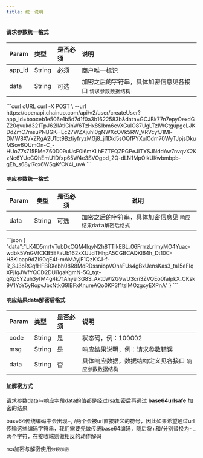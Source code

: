---
title: 统一说明
---


#### 请求参数统一格式

| Param  | 类型   | 是否必须 | 说明                                                      |
| :----- | :----- | :------- | :-------------------------------------------------------- |
| app_id | String | 必须     | 商户唯一标识                                              |
| data   | String | 可选     | 加密之后的字符串，具体加密信息见各接口 `请求参数数据结构` |


<RequestExample>
  ```curl cURL
  curl -X POST \
  --url https://openapi.chainup.com/api/v2/user/createUser?app_id=baaceb1e506e1b5d7d1f0a3b1622583b&data=GCJBk77n7epyOexdGZ20qvukd321TpJ62lIAtlCinW6TzHx8SIbm6evXGulO87UgLTzIWCtgupgeLJKDdZmC7msuPNBGK--Ec27WZXjuhI0gNWXcOVk5RW_VRVcyfJ1Ml-DMW8XVxZRgA2U1bt9BztiyfryzMGj8_jl1IXd5sOQfPYXulCdm70WyTJpjsDkuMSov6QUmOn-C_-HUoZ7s715EMeZ60D09uUsF0i6mKLhFZTEQZPGPeJITYSJNddAw7nvqvX2KzNc6YUeCQhEmU1Dfxp65W4e3SVOgpd_2Q-dLN1MpOlkUKwbmbpb-gEh_s68yl7ox6WSgKfCK4i_uvA
  ```
</RequestExample>




#### 响应参数统一格式

| Param | 类型   | 是否必须 | 说明                                                      |
| ----- | ------ | -------- | --------------------------------------------------------- |
| data  | String | 可选     | 加密之后的字符串，具体加密信息见 `响应结果data解密后格式` |


<ResponseExample>
```json
{
    "data":"LK4D5mrtvTubDxCQM4lqyN2h8TTIkEBL_06FrrrzLrImyMO4Yuac-wdbk5VnGVfCKB5EFaUb162xXUJdTHhpA5CGBCAQKl64h_Dt10C-H8KIoap9dZI90qE4f-mAMAyjF1QzKXJ-f-R_3J3bRGqfHFBRXebh08R8MdRDssniopVOhsFUs4gBxUensKas3_ta15eFIqXPjIgJWfYQCD2DUi1gaKgmN-5Q_tgt-qXp5Y2uh3yfM4g4k71Ahyel3G8S_AktbWl2G9wU3cri3ZVQEo0faIpkX_CKsk9V1YoY5yRopvJbxNtkG9lBFxKnureAQo0KP3f1tsIMOzgcyEXPnA"
}
```
</ResponseExample>


#### 响应结果data解密后格式

| Param | 类型   | 是否必须 | 说明                                                   |
| :---- | :----- | :------- | :----------------------------------------------------- |
| code  | String | 是       | 状态码，例：100002                                     |
| msg   | String | 是       | 响应结果说明，例：请求参数错误                         |
| data  | String | 否       | 具体响应数据，数据结构定义见各接口  `响应参数数据结构` |


#### 加解密方式

请求参数data与响应字段data的值都是经过rsa加密后再通过 **base64urlsafe** 加密的结果

<Warning>
base64传统编码中会出现+, /两个会被url直接转义的符号，因此如果希望通过url传输这些编码字符串，我们需要先做传统base64编码，随后将+和/分别替换为- _两个字符，在接收端则做相反的动作解码

rsa加密与解密使用`分段加密`
</Warning>